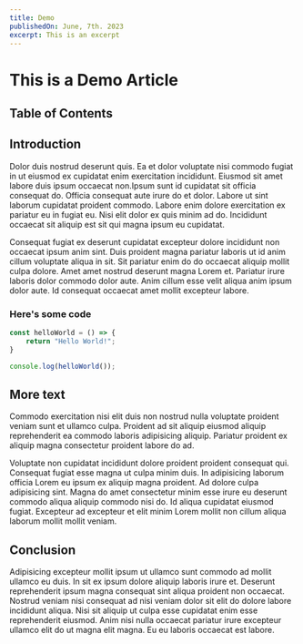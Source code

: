 ```yaml
---
title: Demo
publishedOn: June, 7th. 2023
excerpt: This is an excerpt
---
```


# This is a Demo Article

## Table of Contents

## Introduction

Dolor duis nostrud deserunt quis. Ea et dolor voluptate nisi commodo fugiat in ut eiusmod ex cupidatat enim exercitation incididunt. Eiusmod sit amet labore duis ipsum occaecat non.Ipsum sunt id cupidatat sit officia consequat do. Officia consequat aute irure do et dolor. Labore ut sint laborum cupidatat proident commodo. Labore enim dolore exercitation ex pariatur eu in fugiat eu. Nisi elit dolor ex quis minim ad do. Incididunt occaecat sit aliquip est sit qui magna ipsum eu cupidatat.

Consequat fugiat ex deserunt cupidatat excepteur dolore incididunt non occaecat ipsum anim sint. Duis proident magna pariatur laboris ut id anim cillum voluptate aliqua in sit. Sit pariatur enim do do occaecat aliquip mollit culpa dolore. Amet amet nostrud deserunt magna Lorem et. Pariatur irure laboris dolor commodo dolor aute. Anim cillum esse velit aliqua anim ipsum dolor aute. Id consequat occaecat amet mollit excepteur labore.

### Here's some code
```js {1, 3-5} title="helloWorld.js"
const helloWorld = () => {
    return "Hello World!";
}

console.log(helloWorld());
```
## More text
Commodo exercitation nisi elit duis non nostrud nulla voluptate proident veniam sunt et ullamco culpa. Proident ad sit aliquip eiusmod aliquip reprehenderit ea commodo laboris adipisicing aliquip. Pariatur proident ex aliquip magna consectetur proident labore do ad.

Voluptate non cupidatat incididunt dolore proident proident consequat qui. Consequat fugiat esse magna ut culpa minim duis. In adipisicing laborum officia Lorem eu ipsum ex aliquip magna proident. Ad dolore culpa adipisicing sint. Magna do amet consectetur minim esse irure eu deserunt commodo aliqua aliquip commodo nisi do. Id aliqua cupidatat eiusmod fugiat. Excepteur ad excepteur et elit minim Lorem mollit non cillum aliqua laborum mollit mollit veniam.

## Conclusion
Adipisicing excepteur mollit ipsum ut ullamco sunt commodo ad mollit ullamco eu duis. In sit ex ipsum dolore aliquip laboris irure et. Deserunt reprehenderit ipsum magna consequat sint aliqua proident non occaecat. Nostrud veniam nisi consequat ad nisi veniam dolor sit elit do dolore labore incididunt aliqua. Nisi sit aliquip ut culpa esse cupidatat enim esse reprehenderit eiusmod. Anim nisi nulla occaecat pariatur irure excepteur ullamco elit do ut magna elit magna. Eu eu laboris occaecat est labore.